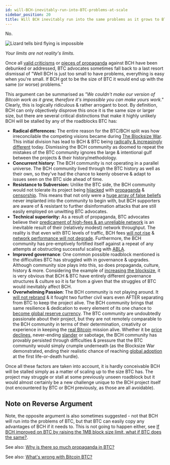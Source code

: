 ```yaml
---
id: will-BCH-inevitably-run-into-BTC-problems-at-scale
sidebar_position: 20
title: Will BCH inevitably run into the same problems as it grows to BTC size?
---
```



No.

<img src={flyingIsImpossibleUrl} alt="Lizard tells bird flying is impossible" height={450} width={450} />

_Your limits are not reality's limits._

Once all [valid criticisms](/faqs/BCH/why-not-bitcoin-cash) or [pieces of propaganda](/faqs/BCH-vs-BTC/why-is-there-so-much-propaganda-in-btc#notable-propaganda) against BCH have been debunked or addressed, BTC advocates sometimes fall back to a last resort dismissal of "Well BCH is just too small to have problems, everything is easy when you're small. If BCH got to be the size of BTC it would end up with the same (or worse) problems." 

This argument can be summarised as _"We couldn't make our version of Bitcoin work as it grew, therefore it's impossible you can make yours work."_ Clearly, this is logically ridiculous & rather arrogant to boot. By definition, BCH can only objectively disprove this once it is the same size or larger size, but there are several critical distinctions that make it highly unlikely BCH will be stalled by any of the roadblocks BTC has:

- **Radical differences:** The entire reason for the BTC/BCH split was how irreconcilable the competing visions became during [The Blocksize War](/start#episode-8-of-10-bitcoin-cash). This initial division has lead to BCH & BTC being [radically & increasingly different](/faqs/BCH-vs-BTC/is-bch-just-btc-with-larger-blocks) today. Dismissing the BCH community as doomed to repeat the mistakes of the BTC community ignores the large & intentional gulf between the projects & their history/methodology.
- **Concurrent history**: The BCH community is not operating in a parallel universe. The BCH community lived through the BTC history as well as their own, so they've had the chance to keenly observe & adapt to issues seen on the BTC side ahead of time.
- **Resistance to Subversion:** Unlike the BTC side, the BCH community would not tolerate its project being [hijacked](/faqs/Media/what-about-roger-vers-book-hijacking-bitcoin) with [propaganda](/faqs/BCH-vs-BTC/why-is-there-so-much-propaganda-in-btc) & [censorship](/faqs/BCH-vs-BTC/why-is-there-so-much-censorship-in-btc). This means that not only were a [huge array of false beliefs](/faqs/BCH-vs-BTC/why-is-there-so-much-propaganda-in-btc#notable-propaganda) never implanted into the community to begin with, but BCH supporters are aware of & resistant to further disinformation attacks that are still easily employed on unwitting BTC advocates.
- **Technical superiority:** As a result of propaganda, BTC advocates believe their [predicament of high-fees & an unreliable network](/faqs/BCH-vs-BTC/whats-wrong-with-bitcoin-btc) is an inevitable result of their (relatively modest) network throughput. The reality is that even with BTC levels of traffic, BCH fees [will not rise](/faqs/BCH/will-bch-fees-rise) & [network performance will not degrade](/faqs/Global-Reserve-Currency/can-BCH-technically-scale-to-global-reserve-currency). Furthermore, the BCH community has pre-emptively fortified itself against a repeat of any attempts at obstructing successful scaling with [ABLA](/faqs/BCH/what-is-the-maximum-bch-blocksize).
- **Improved governance**: One common possible roadblock mentioned is the difficulties BTC has struggled with in governance & upgrades. Although community size plays into this, so does propaganda, culture, history & more. Considering the example of [increasing the blocksize](/faqs/BCH-vs-BTC/what-if-btc-raises-block-size), it is very obvious that BCH & BTC have entirely different governance structures & culture so it is far from a given that the struggles of BTC would inevitably affect BCH.
- **Overwhelming Passion**: The BCH community is not playing around. It [will not rebrand](/faqs/BCH/will-bitcoin-cash-rebrand) & it fought two further civil wars even AFTER separating from BTC to keep the project alive. The BCH community brings that same resilience & dedication to every element of its one chance to [become global reserve currency](/faqs/Global-Reserve-Currency/what-do-you-mean-global-reserve-currency). The BTC community are undoubtedly passionate about their project, but they are not remotely comparable to the BCH community in terms of their determination, creativity or experience in keeping the [real Bitcoin](/faqs/BCH-vs-BTC/is-bch-the-real-bitcoin) mission alive. Whether it be [price declines](/faqs/BCH-vs-BTC/if-bch-is-so-great-why-is-the-price-low), never-ending [slander](/faqs/BCH-vs-BTC/why-do-btc-coiners-have-such-a-specific-vendetta-against-bch) or sabotage, the BCH community has provably persisted through difficulties & pressure that the BTC community would simply crumple underneath (as the Blocksize War demonstrated, ending their realistic chance of reaching [global adoption](/faqs/Global-Reserve-Currency/can-BCH-technically-scale-to-global-reserve-currency) at the first life-or-death hurdle).

Once all these factors are taken into account, it is hardly conceivable BCH will be stalled simply as a matter of scaling up to the size BTC has. The project may struggle or stall at some previously unseen roadblock but it would almost certainly be a new challenge unique to the BCH project itself (not encountered by BTC or BCH previously, as those are all avoidable).

## Note on Reverse Argument

Note, the opposite argument is also sometimes suggested - not that BCH will run into the problems of BTC, but that BTC can easily copy any advantages of BCH if it needs to. This is not going to happen either, see [If BCH improved on BTC by raising the 1MB block size limit, what if BTC does the same?](/faqs/BCH-vs-BTC/what-if-btc-raises-block-size).


See also: [Why is there so much propaganda in BTC?](/faqs/BCH-vs-BTC/why-is-there-so-much-propaganda-in-btc)

See also: [What's wrong with Bitcoin BTC?](/faqs/BCH-vs-BTC/whats-wrong-with-bitcoin-btc)

